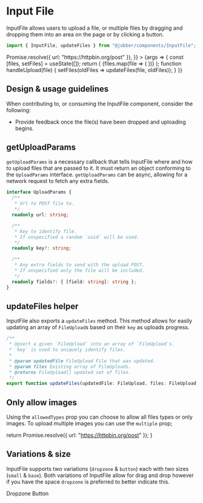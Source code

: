 
<Meta title="Components/Forms and Inputs/InputFile" component={InputFile} />

# Input File

InputFile allows users to upload a file, or multiple files by dragging and
dropping them into an area on the page or by clicking a button.

```ts
import { InputFile, updateFiles } from "@jobber/components/InputFile";
```

<Canvas>
  <Story
    name="InputFile"
    args={{
      allowMultiple: true,
      getUploadParams: () =>
        Promise.resolve({ url: "https://httpbin.org/post" }),
    }}
  >
    {args => {
      const [files, setFiles] = useState([]);
      return (
        <Content>
          <InputFile
            {...args}
            onUploadStart={handleUpload}
            onUploadProgress={handleUpload}
            onUploadComplete={handleUpload}
          />
          {files.map(file => (
            <FormatFile file={file} />
          ))}
        </Content>
      );
      function handleUpload(file) {
        setFiles(oldFiles => updateFiles(file, oldFiles));
      }
    }}
  </Story>
</Canvas>

<ArgsTable of={InputFile} story="InputFile" />

## Design & usage guidelines

When contributing to, or consuming the InputFile component, consider the
following:

- Provide feedback once the file(s) have been dropped and uploading begins.

## getUploadParams

`getUploadParams` is a necessary callback that tells InputFile where and how to
upload files that are passed to it. It must return an object conforming to the
`UploadParams` interface. `getUploadParams` can be async, allowing for a network
request to fetch any extra fields.

```ts
interface UploadParams {
  /**
   * Url to POST file to.
   */
  readonly url: string;

  /**
   * Key to identify file.
   * If unspecified a random `uuid` will be used.
   */
  readonly key?: string;

  /**
   * Any extra fields to send with the upload POST.
   * If unspecified only the file will be included.
   */
  readonly fields?: { [field: string]: string };
}
```

## updateFiles helper

InputFile also exports a `updateFiles` method. This method allows for easily
updating an array of `FileUpload`s based on their `key` as uploads progress.

```ts
/**
 * Upsert a given `FileUpload` into an array of `FileUpload`s.
 * `key` is used to uniquely identify files.
 *
 * @param updatedFile FileUpload File that was updated.
 * @param files Existing array of FileUploads.
 * @returns FileUpload[] updated set of files.
 */
export function updateFiles(updatedFile: FileUpload, files: FileUpload[]);
```

## Only allow images

Using the `allowedTypes` prop you can choose to allow all files types or only
images. To upload multiple images you can use the `multiple` prop;

  return Promise.resolve({ url: "https://httpbin.org/post" });
}

<Canvas>
  <Content>
    <InputFile allowedTypes="images" getUploadParams={fetchUploadParams} />
    <InputFile
      allowedTypes="images"
      allowMultiple={true}
      getUploadParams={fetchUploadParams}
    />
  </Content>
</Canvas>

## Variations & size

InputFile supports two variations (`dropzone` & `button`) each with two sizes
(`small` & `base`). Both variations of InputFile allow for drag and drop however
if you have the space `dropzone` is preferred to better indicate this.

<Canvas>
  <Content>
    <Heading level={2}>Dropzone</Heading>
    <InputFile getUploadParams={fetchUploadParams} />
    <InputFile size="small" getUploadParams={fetchUploadParams} />
    <Heading level={2}>Button</Heading>
    <InputFile variation="button" getUploadParams={fetchUploadParams} />
    <InputFile
      variation="button"
      size="small"
      getUploadParams={fetchUploadParams}
    />
  </Content>
</Canvas>

